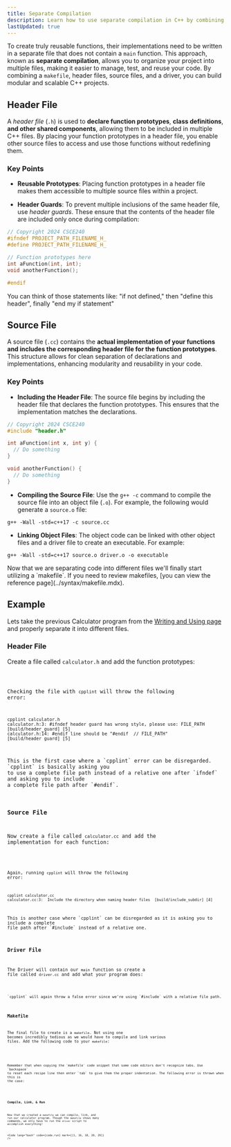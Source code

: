 ```yaml
---
title: Separate Compilation
description: Learn how to use separate compilation in C++ by combining makefiles, header files, source files, and a driver to create organized and modular projects.
lastUpdated: true
---
```


To create truly reusable functions, their implementations need to be written 
in a separate file that does not contain a `main` function. This approach, known 
as **separate compilation**, allows you to organize your project into multiple 
files, making it easier to manage, test, and reuse your code. By combining a 
`makefile`, header files, source files, and a driver, you can build modular 
and scalable C++ projects.

## Header File

A *header file* (`.h`) is used to **declare function prototypes**, **class definitions**, 
**and other shared components**, allowing them to be included in multiple C++ files. 
By placing your function prototypes in a header file, you enable other source 
files to access and use those functions without redefining them.

### Key Points

- **Reusable Prototypes**: Placing function prototypes in a header file makes 
them accessible to multiple source files within a project.

- **Header Guards**: To prevent multiple inclusions of the same header file, use *header guards*. 
These ensure that the contents of the header file are included only once during compilation:

```cpp title="program.h"
// Copyright 2024 CSCE240
#ifndef PROJECT_PATH_FILENAME_H_
#define PROJECT_PATH_FILENAME_H_

// Function prototypes here
int aFunction(int, int);
void anotherFunction();

#endif
```


<Aside title="Header Guards">You can think of those statements like: "if not defined," then "define this header", finally "end my if statement"</Aside>

## Source File

A source file (`.cc`) contains the **actual implementation of your functions and 
includes the corresponding header file for the function prototypes**. This 
structure allows for clean separation of declarations and implementations, 
enhancing modularity and reusability in your code.

### Key Points

- **Including the Header File**: The source file begins by including the header file that 
declares the function prototypes. This ensures that the implementation matches the declarations.

```cpp title="source.cc"
// Copyright 2024 CSCE240
#include "header.h"

int aFunction(int x, int y) {
  // Do something
}

void anotherFunction() {
  // Do something
}
```

- **Compiling the Source File**: Use the `g++ -c` command to compile the source file into an object file (`.o`). 
For example, the following would generate a `source.o` file:

```shell
g++ -Wall -std=c++17 -c source.cc
```

- **Linking Object Files**: The object code can be linked with other object files and a driver file to create an executable. 
For example:

```shell
g++ -Wall -std=c++17 source.o driver.o -o executable
```

<Aside>
Now that we are separating code into different files we'll finally start utilizing a `makefile`. 
If you need to review makefiles, [you can view the reference page](../syntax/makefile.mdx).
</Aside>

## Example

Lets take the previous Calculator program from the [Writing and Using page](./writing-and-using#example) and properly separate it into different files.

### Header File

Create a file called `calculator.h` and add the function prototypes:


<Code title="calculator.h" lang="cpp" code={code.header} />

Checking the file with `cpplint` will throw the following error:

```shell
cpplint calculator.h
calculator.h:3: #ifndef header guard has wrong style, please use: FILE_PATH  [build/header_guard] [5]
calculator.h:14: #endif line should be "#endif  // FILE_PATH"  [build/header_guard] [5]
```

<Aside>
This is the first case where a `cpplint` error can be disregarded. `cpplint` is basically asking you 
to use a complete file path instead of a relative one after `ifndef` and asking you to include 
a complete file path after `#endif`.
</Aside>

### Source File

Now create a file called `calculator.cc` and add the implementation for each function:

<Code title="calculator.cc" lang="cpp" code={code.source} />

Again, running `cpplint` will throw the following error: 

```shell
cpplint calculator.cc
calculator.cc:3:  Include the directory when naming header files  [build/include_subdir] [4]
```

<Aside>
This is another case where `cpplint` can be disregarded as it is asking you to include a complete 
file path after `#include` instead of a relative one.
</Aside>

### Driver File

The Driver will contain our `main` function so create a file called `driver.cc` and add what your program does: 

<Code title="driver.cc" lang="cpp" code={code.driver} />

<Aside>`cpplint` will again throw a false error since we're using `#include` with a relative file path.</Aside>

### Makefile

The final file to create is a `makefile`. Not using one becomes incredibly tedious as we would have to compile and 
link various files. Add the following code to your `makefile`: 

<Code title="driver.cc" lang="makefile" code={code.makefile} />

<Aside>
Remember that when copying the `makefile` code snippet that some code editors don't recognize tabs. Use `backspace` 
to reset each recipe line then enter `tab` to give them the proper indentation. The following error is thrown when this is 
the case:


<Code lang="shell" code={errors.makefileError}/>
</Aside>

### Compile, Link, & Run

Now that we created a `makefile` we can compile, link, and run our calculator program. Though the `makefile` shows many 
commands, we only have to run the `driver` script to accomplish everything!

<Code lang="bash" code={code.run} mark={[1, 16, 18, 20, 29]} />